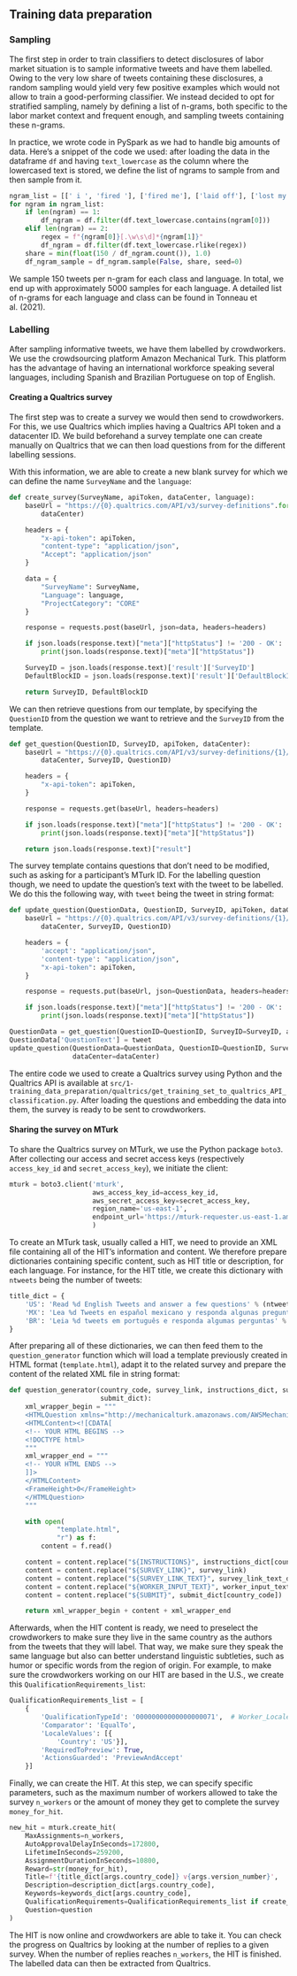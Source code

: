 ## Training data preparation

### Sampling

The first step in order to train classifiers to detect disclosures of labor market situation is to sample informative tweets and have them labelled. Owing to the very low share of tweets containing these disclosures, a random sampling would yield very few positive examples which would not allow to train a good-performing classifier. We instead decided to opt for stratified sampling, namely by defining a list of n-grams, both specific to the labor market context and frequent enough, and sampling tweets containing these n-grams.

In practice, we wrote code in PySpark as we had to handle big amounts of data. Here's a snippet of the code we used: after loading the data in the dataframe `df` and having `text_lowercase` as the column where the lowercased text is stored, we define the list of ngrams to sample from and then sample from it.

```python
ngram_list = [[' i ', 'fired '], ['fired me'], ['laid off'], ['lost my job']]
for ngram in ngram_list:
    if len(ngram) == 1:
        df_ngram = df.filter(df.text_lowercase.contains(ngram[0]))
    elif len(ngram) == 2:
        regex = f"{ngram[0]}[.\w\s\d]*{ngram[1]}"
        df_ngram = df.filter(df.text_lowercase.rlike(regex))
    share = min(float(150 / df_ngram.count()), 1.0)
    df_ngram_sample = df_ngram.sample(False, share, seed=0)
```
We sample 150 tweets per n-gram for each class and language. In total, we end up with approximately 5000 samples for each language. A detailed list of n-grams for each language and class can be found in Tonneau et al. (2021).

### Labelling

After sampling informative tweets, we have them labelled by crowdworkers. We use the crowdsourcing platform Amazon Mechanical Turk. This platform has the advantage of having an international workforce speaking several languages, including Spanish and Brazilian Portuguese on top of English.

#### Creating a Qualtrics survey

The first step was to create a survey we would then send to crowdworkers. For this, we use Qualtrics which implies having a Qualtrics API token and a datacenter ID. We build beforehand a survey template one can create manually on Qualtrics that we can then load questions from for the different labelling sessions.

With this information, we are able to create a new blank survey for which we can define the name `SurveyName` and the `language`:

```python
def create_survey(SurveyName, apiToken, dataCenter, language):
    baseUrl = "https://{0}.qualtrics.com/API/v3/survey-definitions".format(
        dataCenter)

    headers = {
        "x-api-token": apiToken,
        "content-type": "application/json",
        "Accept": "application/json"
    }

    data = {
        "SurveyName": SurveyName,
        "Language": language,
        "ProjectCategory": "CORE"
    }

    response = requests.post(baseUrl, json=data, headers=headers)

    if json.loads(response.text)["meta"]["httpStatus"] != '200 - OK':
        print(json.loads(response.text)["meta"]["httpStatus"])

    SurveyID = json.loads(response.text)['result']['SurveyID']
    DefaultBlockID = json.loads(response.text)['result']['DefaultBlockID']

    return SurveyID, DefaultBlockID
```
We can then retrieve questions from our template, by specifying the `QuestionID` from the question we want to retrieve and the `SurveyID` from the template.

```python
def get_question(QuestionID, SurveyID, apiToken, dataCenter):
    baseUrl = "https://{0}.qualtrics.com/API/v3/survey-definitions/{1}/questions/{2}".format(
        dataCenter, SurveyID, QuestionID)

    headers = {
        "x-api-token": apiToken,
    }

    response = requests.get(baseUrl, headers=headers)

    if json.loads(response.text)["meta"]["httpStatus"] != '200 - OK':
        print(json.loads(response.text)["meta"]["httpStatus"])

    return json.loads(response.text)["result"]
```

The survey template contains questions that don't need to be modified, such as asking for a participant's MTurk ID. For the labelling question though, we need to update the question's text with the tweet to be labelled. We do this the following way, with `tweet` being the tweet in string format:

```python
def update_question(QuestionData, QuestionID, SurveyID, apiToken, dataCenter):
    baseUrl = "https://{0}.qualtrics.com/API/v3/survey-definitions/{1}/questions/{2}".format(
        dataCenter, SurveyID, QuestionID)

    headers = {
        'accept': "application/json",
        'content-type': "application/json",
        "x-api-token": apiToken,
    }

    response = requests.put(baseUrl, json=QuestionData, headers=headers)

    if json.loads(response.text)["meta"]["httpStatus"] != '200 - OK':
        print(json.loads(response.text)["meta"]["httpStatus"])

QuestionData = get_question(QuestionID=QuestionID, SurveyID=SurveyID, apiToken=apiToken, dataCenter=dataCenter)
QuestionData['QuestionText'] = tweet
update_question(QuestionData=QuestionData, QuestionID=QuestionID, SurveyID=SurveyID, apiToken=apiToken,
                dataCenter=dataCenter)
```

The entire code we used to create a Qualtrics survey using Python and the Qualtrics API is available at `src/1-training_data_preparation/qualtrics/get_training_set_to_qualtrics_API_classification.py`. After loading the questions and embedding the data into them, the survey is ready to be sent to crowdworkers.

#### Sharing the survey on MTurk
To share the Qualtrics survey on MTurk, we use the Python package `boto3`. After collecting our access and secret access keys (respectively `access_key_id` and `secret_access_key`), we initiate the client:


```python
mturk = boto3.client('mturk',
                     aws_access_key_id=access_key_id,
                     aws_secret_access_key=secret_access_key,
                     region_name='us-east-1',
                     endpoint_url='https://mturk-requester.us-east-1.amazonaws.com'
                     )
```

To create an MTurk task, usually called a HIT, we need to provide an XML file containing all of the HIT's information and content. We therefore prepare dictionaries containing specific content, such as HIT title or description, for each language. For instance, for the HIT title, we create this dictionary with `ntweets` being the number of tweets:

```python
title_dict = {
    'US': 'Read %d English Tweets and answer a few questions' % (ntweets),
    'MX': 'Lea %d Tweets en español mexicano y responda algunas preguntas' % (ntweets),
    'BR': 'Leia %d tweets em português e responda algumas perguntas' % (ntweets)
}
```

After preparing all of these dictionaries, we can then feed them to the `question_generator` function which will load a template previously created in HTML format (`template.html`), adapt it to the related survey and prepare the content of the related XML file in string format:

```python
def question_generator(country_code, survey_link, instructions_dict, survey_link_text_dict, worker_input_text_dict,
                       submit_dict):
    xml_wrapper_begin = """
    <HTMLQuestion xmlns="http://mechanicalturk.amazonaws.com/AWSMechanicalTurkDataSchemas/2011-11-11/HTMLQuestion.xsd">
    <HTMLContent><![CDATA[
    <!-- YOUR HTML BEGINS -->
    <!DOCTYPE html>
    """
    xml_wrapper_end = """
    <!-- YOUR HTML ENDS -->
    ]]>
    </HTMLContent>
    <FrameHeight>0</FrameHeight>
    </HTMLQuestion>
    """

    with open(
            "template.html",
            "r") as f:
        content = f.read()

    content = content.replace("${INSTRUCTIONS}", instructions_dict[country_code])
    content = content.replace("${SURVEY_LINK}", survey_link)
    content = content.replace("${SURVEY_LINK_TEXT}", survey_link_text_dict[country_code])
    content = content.replace("${WORKER_INPUT_TEXT}", worker_input_text_dict[country_code])
    content = content.replace("${SUBMIT}", submit_dict[country_code])

    return xml_wrapper_begin + content + xml_wrapper_end
```

Afterwards, when the HIT content is ready, we need to preselect the crowdworkers to make sure they live in the same country as the authors from the tweets that they will label. That way, we make sure they speak the same language but also can better understand linguistic subtleties, such as humor or specific words from the region of origin. For example, to make sure the crowdworkers working on our HIT are based in the U.S., we create this `QualificationRequirements_list`:

```python
QualificationRequirements_list = [
    {
        'QualificationTypeId': '00000000000000000071',  # Worker_Locale
        'Comparator': 'EqualTo',
        'LocaleValues': [{
            'Country': 'US'}],
        'RequiredToPreview': True,
        'ActionsGuarded': 'PreviewAndAccept'
    }]
```

Finally, we can create the HIT. At this step, we can specify specific parameters, such as the maximum number of workers allowed to take the survey `n_workers` or the amount of money they get to complete the survey `money_for_hit`.

```python
new_hit = mturk.create_hit(
    MaxAssignments=n_workers,
    AutoApprovalDelayInSeconds=172800,
    LifetimeInSeconds=259200,
    AssignmentDurationInSeconds=10800,
    Reward=str(money_for_hit),
    Title=f'{title_dict[args.country_code]} v{args.version_number}',
    Description=description_dict[args.country_code],
    Keywords=keywords_dict[args.country_code],
    QualificationRequirements=QualificationRequirements_list if create_hits_in_production else list(),
    Question=question
)
```

The HIT is now online and crowdworkers are able to take it. You can check the progress on Qualtrics by looking at the number of replies to a given survey. When the number of replies reaches `n_workers`, the HIT is finished. The labelled data can then be extracted from Qualtrics.









